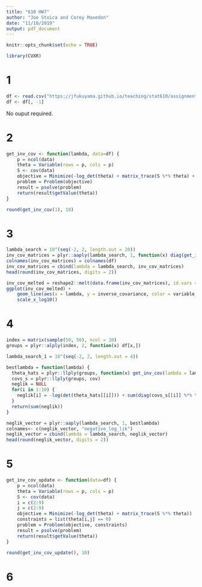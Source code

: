 ```yaml
---
title: "610 HW7"
author: "Joe Stoica and Corey Maxedon"
date: "11/10/2019"
output: pdf_document
---
```


```r
knitr::opts_chunk$set(echo = TRUE)

library(CVXR)
```

# 1
```r
df <- read.csv("https://jfukuyama.github.io/teaching/stat610/assignments/hw7.csv")
df <- df[, -1]

```

No ouput required.


# 2 

```r
get_inv_cov <- function(lambda, data=df) {
    p = ncol(data)
    theta = Variable(rows = p, cols = p)
    S <- cov(data)
    objective = Minimize(-log_det(theta) + matrix_trace(S %*% theta) + lambda * sum(abs(theta)))
    problem = Problem(objective)
    result = psolve(problem)
    return(result$getValue(theta))
}

round(get_inv_cov(1), 10)
```


# 3

```r
lambda_search = 10^(seq(-2, 2, length.out = 20))
inv_cov_matrices = plyr::aaply(lambda_search, 1, function(x) diag(get_inv_cov(x)))
colnames(inv_cov_matrices) = colnames(df)
inv_cov_matrices = cbind(lambda = lambda_search, inv_cov_matrices)
head(round(inv_cov_matrices, digits = 2))

inv_cov_melted = reshape2::melt(data.frame(inv_cov_matrices), id.vars = "lambda", value.name = "inverse_covariance")
ggplot(inv_cov_melted) +
    geom_line(aes(x = lambda, y = inverse_covariance, color = variable, lty = variable)) +
    scale_x_log10()

```



# 4

```r
index = matrix(sample(50, 50), ncol = 10)
groups = plyr::alply(index, 2, function(x) df[x,])

lambda_search_1 = 10^(seq(-2, 2, length.out = 4))

bestlambda = function(lambda) {
  theta_hats = plyr::llply(groups, function(x) get_inv_cov(lambda = lambda, data=x))
  covs_s = plyr::llply(groups, cov)
  neglik = NULL
  for(i in 1:10) {
    neglik[i] = -log(det(theta_hats[[i]])) + sum(diag(covs_s[[i]] %*% theta_hats[[i]]))
  }
  return(sum(neglik))
}

neglik_vector = plyr::aaply(lambda_search, 1, bestlambda)
colnames<- c(neglik_vector, "negative_log_lik")
neglik_vector = cbind(lambda = lambda_search, neglik_vector)
head(round(neglik_vector, digits = 2))

```



# 5

```r
get_inv_cov_update <- function(data=df) {
    p = ncol(data)
    theta = Variable(rows = p, cols = p)
    S <- cov(data)
    i = c(2:9)
    j = c(2:9)
    objective = Minimize(-log_det(theta) + matrix_trace(S %*% theta))
    constraints = list(theta[i,j] == 0)
    problem = Problem(objective, constraints)
    result = psolve(problem)
    return(result$getValue(theta))
}

round(get_inv_cov_update(), 10)

```


# 6






